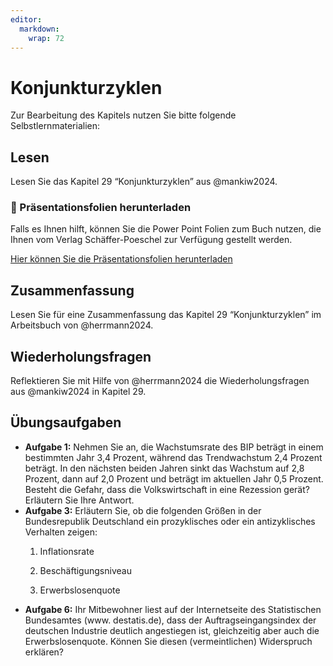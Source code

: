 ```yaml
---
editor: 
  markdown: 
    wrap: 72
---
```


# Konjunkturzyklen

Zur Bearbeitung des Kapitels nutzen Sie bitte folgende
Selbstlernmaterialien:

## Lesen

Lesen Sie das Kapitel 29 "Konjunkturzyklen" aus @mankiw2024.

::: callout-note
### 📂 Präsentationsfolien herunterladen

Falls es Ihnen hilft, können Sie die Power Point Folien zum Buch nutzen,
die Ihnen vom Verlag Schäffer-Poeschel zur Verfügung gestellt werden.

[Hier können Sie die Präsentationsfolien
herunterladen](resources/chapter29.ppt){.btn .btn-primary
target="_blank"}
:::

## Zusammenfassung

Lesen Sie für eine Zusammenfassung das Kapitel 29 "Konjunkturzyklen" im
Arbeitsbuch von @herrmann2024.

## Wiederholungsfragen

Reflektieren Sie mit Hilfe von @herrmann2024 die Wiederholungsfragen aus
@mankiw2024 in Kapitel 29.

## Übungsaufgaben

-   **Aufgabe 1:** Nehmen Sie an, die Wachstumsrate des BIP beträgt in
    einem bestimmten Jahr 3,4 Prozent, während das Trendwachstum 2,4
    Prozent beträgt. In den nächsten beiden Jahren sinkt das Wachstum
    auf 2,8 Prozent, dann auf 2,0 Prozent und beträgt im aktuellen Jahr
    0,5 Prozent. Besteht die Gefahr, dass die Volkswirtschaft in eine
    Rezession gerät? Erläutern Sie Ihre Antwort.
-   **Aufgabe 3:** Erläutern Sie, ob die folgenden Größen in der
    Bundesrepublik Deutschland ein prozyklisches oder ein antizyklisches
    Verhalten zeigen:
    1.  Inflationsrate

    2.  Beschäftigungsniveau

    3.  Erwerbslosenquote
-   **Aufgabe 6:** Ihr Mitbewohner liest auf der Internetseite des
    Statistischen Bundesamtes (www. destatis.de), dass der
    Auftragseingangsindex der deutschen Industrie deutlich angestiegen
    ist, gleichzeitig aber auch die Erwerbslosenquote. Können Sie diesen
    (vermeintlichen) Widerspruch erklären?
